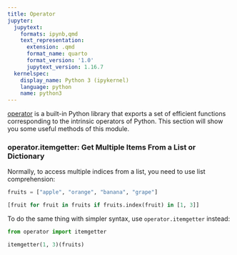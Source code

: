 ```yaml
---
title: Operator
jupyter:
  jupytext:
    formats: ipynb,qmd
    text_representation:
      extension: .qmd
      format_name: quarto
      format_version: '1.0'
      jupytext_version: 1.16.7
  kernelspec:
    display_name: Python 3 (ipykernel)
    language: python
    name: python3
---
```




[operator](https://docs.python.org/3/library/operator.html) is a built-in Python library that exports a set of efficient functions corresponding to the intrinsic operators of Python. This section will show you some useful methods of this module. 

### operator.itemgetter: Get Multiple Items From a List or Dictionary

Normally, to access multiple indices from a list, you need to use list comprehension: 

```python
fruits = ["apple", "orange", "banana", "grape"]

[fruit for fruit in fruits if fruits.index(fruit) in [1, 3]]
```

To do the same thing with simpler syntax, use `operator.itemgetter` instead: 

```python
from operator import itemgetter

itemgetter(1, 3)(fruits)
```
